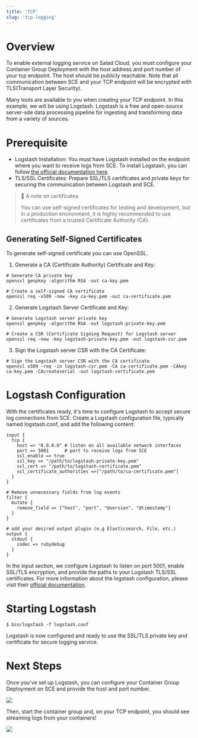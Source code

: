 ```yaml
---
title: 'TCP'
slug: 'tcp-logging'
---
```


# Overview

To enable external logging service on Salad Cloud, you must configure your Container Group Deployment with the host
address and port number of your tcp endpoint. The host should be publicly reachable. Note that all communication between
SCE and your TCP endpoint will be encrypted with TLS(Transport Layer Security).

Many tools are available to you when creating your TCP endpoint. In this example, we will be using Logstash. Logstash is
a free and open-source server-sde data processing pipeline for ingesting and transforming data from a variety of
sources.

# Prerequisite

- Logstash Installation: You must have Logstash installed on the endpoint where you want to receive logs from SCE. To
  install Logstash, you can follow
  [the official documentation here](https://www.elastic.co/guide/en/logstash/current/installing-logstash.html).
- TLS/SSL Certificates: Prepare SSL/TLS certificates and private keys for securing the communication between Logstash
  and SCE.

> 📘 A note on certificates
>
> You can use self-signed certificates for testing and development, but in a production environment, it is highly
> recommended to use certificates from a trusted Certificate Authority (CA).

## Generating Self-Signed Certificates

To generate self-signed certificate you can use OpenSSL.

1. Generate a CA (Certificate Authority) Certificate and Key:

```Text shell
# Generate CA private key
openssl genpkey -algorithm RSA -out ca-key.pem

# Create a self-signed CA certificate
openssl req -x509 -new -key ca-key.pem -out ca-certificate.pem
```

2. Generate Logstash Server Certificate and Key:

```Text shell
# Generate Logstash server private key
openssl genpkey -algorithm RSA -out logstash-private-key.pem

# Create a CSR (Certificate Signing Request) for Logstash server
openssl req -new -key logstash-private-key.pem -out logstash-csr.pem
```

3. Sign the Logstash server CSR with the CA Certificate:

```Text shell
# Sign the Logstash server CSR with the CA certificate
openssl x509 -req -in logstash-csr.pem -CA ca-certificate.pem -CAkey ca-key.pem -CAcreateserial -out logstash-certificate.pem
```

# Logstash Configuration

With the certificates ready, it's time to configure Logstash to accept secure log connections from SCE. Create a
Logstash configuration file, typically named logstash.conf, and add the following content:

```Text shell
input {
  tcp {
    host => "0.0.0.0" # listen on all available network interfaces
    port => 5001      # port to receive logs from SCE
    ssl_enable => true
    ssl_key => "/path/to/logstash-private-key.pem"
    ssl_cert => "/path/to/logstash-certificate.pem"
    ssl_certificate_authorities =>["/path/to/ca-certificate.pem"]
  }
}

# Remove unnecessary fields from log events
filter {
  mutate {
    remove_field => ["host", "port", "@version", "@timestamp"]
  }
}

# add your desired output plugin (e.g Elasticsearch, File, etc.)
output {
  stdout {
    codec => rubydebug
  }
}
```

In the input section, we configure Logstash to listen on port 5001, enable SSL/TLS encryption, and provide the paths to
your Logstash TLS/SSL certificates. For more information about the logstash configuration, please visit their
[official documentation](https://www.elastic.co/guide/en/logstash/current/plugins-inputs-tcp.html).

# Starting Logstash

```Text shell
$ bin/logstash -f logstash.conf
```

Logstash is now configured and ready to use the SSL/TLS private key and certificate for secure logging service.

# Next Steps

Once you've set up Logstash, you can configure your Container Group Deployment on SCE and provide the host and port
number.

<img src="/products/sce/images/ca6ca65-image1.png" />

Then, start the container group and, on your TCP endpoint, you should see streaming logs from your containers!

<img src="/products/sce/images/7d010f9-image2.png" />
